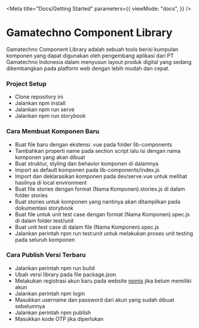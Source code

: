 
<Meta
  title="Docs/Getting Started"
  parameters={{
    viewMode: "docs",
  }}
/>

# Gamatechno Component Library

Gamatechno Component Library adalah sebuah tools berisi kumpulan komponen yang dapat digunakan oleh pengembang aplikasi dari PT Gamatechno Indonesia dalam menyusun layout produk digital yang sedang dikembangkan pada platform web dengan lebih mudah dan cepat.

### Project Setup

- Clone repository ini
- Jalankan npm install
- Jalankan npm run serve
- Jalankan npm run storybook

### Cara Membuat Komponen Baru

- Buat file baru dengan ekstensi .vue pada folder lib-components
- Tambahkan properti name pada section script lalu isi dengan nama komponen yang akan dibuat
- Buat struktur, styling dan behavior komponen di dalamnya
- Import as default komponen pada lib-components/index.js
- Import dan deklarasikan komponen pada dev/serve.vue untuk melihat hasilnya di local environment
- Buat file stories dengan format (Nama Komponen).stories.js di dalam folder stories
- Buat stories untuk komponen yang nantinya akan ditampilkan pada dokumentasi storybook
- Buat file untuk unit test case dengan format (Nama Komponen).spec.js di dalam folder test/unit
- Buat unit test case di dalam file (Nama Komponen).spec.js
- Jalankan perintah npm run test:unit untuk melakukan proses unit testing pada seluruh komponen

### Cara Publish Versi Terbaru

- Jalankan perintah npm run build
- Ubah versi library pada file package.json
- Melakukan registrasi akun baru pada website [npmjs](https://www.npmjs.com/) jika belum memiliki akun
- Jalankan perintah npm login
- Masukkan username dan password dari akun yang sudah dibuat sebelumnya
- Jalankan perintah npm publish
- Masukkan kode OTP jika diperlukan
